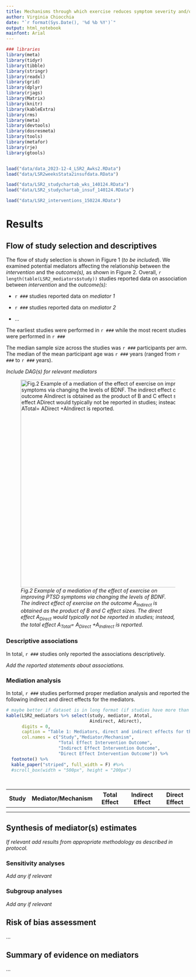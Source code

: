 ```yaml
---
title: Mechanisms through which exercise reduces symptom severity and/or functional impairment in posttraumatic stress disorder (PTSD) - Research question II
author: Virginia Chiocchia
date: "`r format(Sys.Date(), '%d %b %Y')`"
output: html_notebook
mainfont: Arial
---
```


```r

### libraries
library(meta)
library(tidyr)
library(tibble)
library(stringr)
library(readxl)
library(grid)
library(dplyr)
library(rjags)
library(Matrix)
library(knitr)
library(kableExtra)
library(rms) 
library(meta)
library(devtools)
library(dosresmeta)
library(tools)
library(metafor)
library(rje)
library(gtools)


load("data/data_2023-12-4_LSR2_Awks2.RData")
load("data/LSR2weeksStata2insufdata.RData")

load("data/LSR2_studychartab_wks_140124.RData")
load("data/LSR2_studychartab_insuf_140124.RData")

load("data/LSR2_interventions_150224.RData")


```

# Results

## Flow of study selection and descriptives

The flow of study selection is shown in Figure 1 (*to be included*). We examined potential mediators affecting the relationship between the *intervention* and the *outcome(s),* as shown in Figure 2*.* Overall, `r length(table(LSR2_mediators$study))` studies reported data on association between *intervention* and the *outcome(s):*

-   `r ###` studies reported data on *mediator 1*

-   `r ###` studies reported data on *mediator 2*

-   ...

The earliest studies were performed in `r ###` while the most recent studies were performed in `r ###`

The median sample size across the studies was `r ###` participants per arm. The median of the mean participant age was `r ###` years (ranged from `r ###` to `r ###` years).

*Include DAG(s) for relevant mediators*

![*Fig.2 Example of a mediation of the effect of exercise on improving PTSD symptoms via changing the levels of BDNF. The indirect effect of exercise on the outcome A~Indirect~ is obtained as the product of B and C effect sizes. The direct effect A~Direct~ would typically not be reported in studies; instead, the total effect A~Total~= A~Direct~ +A~Indirect~ is reported.*](Picture%201.png){width="15cm"}

### Descriptive associations

In total, `r ###` studies only reported the associations descriptively.

*Add the reported statements about associations.*

### Mediation analysis

In total, `r ###` studies performed proper mediation analysis and reported the following indirect and direct effects for the mediators.

```r

# maybe better if dataset is in long format (if studies have more than one mediators)
kable(LSR2_mediators %>% select(study, mediator, Atotal, 
                                Aindirect, Adirect),
      digits = 0,
      caption = "Table 1: Mediators, direct and indirect effects for the included studies",
      col.names = c("Study","Mediator/Mechanism",
                    "Total Effect Intervention Outcome",
                    "Indirect Effect Intervention Outcome", 
                    "Direct Effect Intervention Outcome")) %>%
  footnote() %>%
  kable_paper("striped", full_width = F) #%>%
  #scroll_box(width = "500px", height = "200px") 

  
```

| Study | Mediator/Mechanism | Total Effect | Indirect Effect | Direct Effect |
|-------|--------------------|--------------|-----------------|---------------|
|       |                    |              |                 |               |
|       |                    |              |                 |               |

## Synthesis of mediator(s) estimates

*If relevant add results from appropriate methodology as described in protocol.*

### Sensitivity analyses

*Add any if relevant*

### Subgroup analyses

*Add any if relevant*

## Risk of bias assessment

...

## Summary of evidence on mediators

...
